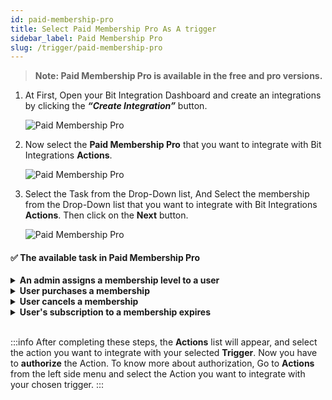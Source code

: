 ```yaml
---
id: paid-membership-pro
title: Select Paid Membership Pro As A trigger
sidebar_label: Paid Membership Pro
slug: /trigger/paid-membership-pro
---
```



> **Note: Paid Membership Pro is available in the free and pro versions.**

1. At First, Open your Bit Integration Dashboard and create an integrations by clicking the **_“Create Integration”_** button.

   <Image src="trigger/_create-integrations" alt="Paid Membership Pro" w="1020" h="350" />

2. Now select the **Paid Membership Pro** that you want to integrate with Bit Integrations **Actions**.

   <Image src="trigger/paid-membership-pro/select-trigger" alt="Paid Membership Pro" w="1020" h="350" />

3. Select the Task from the Drop-Down list, And Select the membership from the Drop-Down list that you want to integrate with Bit Integrations **Actions**. Then click on the **Next** button.

   <Image src="trigger/paid-membership-pro/select-form-or-task-name" alt="Paid Membership Pro" w="1020" h="350"/>
   

#### ✅ The available task in Paid Membership Pro

<details>
      <summary>
       <b>An admin assigns a membership level to a user</b>
      </summary>
      <div>
       This integration will be triggered when an admin assigns a membership level to a user.<br/> 
         <b>For example,</b>when an admin assigns a membership level to a user, you can use this task to send user and subscription data to <a href="https://docs.bit-integrations.bitapps.pro/integrations/google-sheet">Google Sheets</a>, <a href="https://docs.bit-integrations.bitapps.pro/integrations/wpcf7-mailchimp">Mailchimp</a>, CRM, Email marketing tools, and other third-party platforms.<br/><br/>
         <b>✅ Available task fields</b>
         <ul>
            <li>Membership ID</li>
            <li>Name</li>
            <li>Description</li>
            <li>Confirmation</li>
            <li>Initial Payment</li>
            <li>Billing Amount</li>
            <li>First Name</li>
            <li>Last Name</li>
            <li>Nick Name</li>
            <li>Avatar URL</li>
            <li>Email</li>
         </ul>
      </div>
</details>

<details>
      <summary>
       <b>User purchases a membership</b>
      </summary>
      <div>
       This integration will be triggered when a user purchases a membership.<br/> 
         <b>For example,</b>when a user purchases a membership, you can use this task to send user and membership details data to <a href="https://docs.bit-integrations.bitapps.pro/integrations/google-sheet">Google Sheets</a>, <a href="https://docs.bit-integrations.bitapps.pro/integrations/wpcf7-mailchimp">Mailchimp</a>, CRM, Email marketing tools, and other third-party platforms.<br/><br/>
         <b>✅ Available task fields</b>
         <ul>
            <li>Membership ID</li>
            <li>Name</li>
            <li>Description</li>
            <li>Confirmation</li>
            <li>Initial Payment</li>
            <li>Billing Amount</li>
            <li>First Name</li>
            <li>Last Name</li>
            <li>Nick Name</li>
            <li>Avatar URL</li>
            <li>Email</li>
         </ul>
      </div>
</details>

<details>
      <summary>
       <b>User cancels a membership</b>
      </summary>
      <div>
       This integration will be triggered when a user cancels a membership.<br/> 
         <b>For example,</b>when a user cancels a membership, you can use this task to send user and subscription data to <a href="https://docs.bit-integrations.bitapps.pro/integrations/google-sheet">Google Sheets</a>, <a href="https://docs.bit-integrations.bitapps.pro/integrations/wpcf7-mailchimp">Mailchimp</a>, CRM, Email marketing tools, and other third-party platforms.<br/><br/>
         <b>✅ Available task fields</b>
         <ul>
            <li>Membership ID</li>
            <li>Name</li>
            <li>Description</li>
            <li>Confirmation</li>
            <li>Initial Payment</li>
            <li>Billing Amount</li>
            <li>First Name</li>
            <li>Last Name</li>
            <li>Nick Name</li>
            <li>Avatar URL</li>
            <li>Email</li>
         </ul>
      </div>
</details>

<details>
      <summary>
       <b>User's subscription to a membership expires</b>
      </summary>
      <div>
       This integration will be triggered when a user's subscription to a membership expires.<br/> 
         <b>For example,</b>when a user's subscription membership expires, you can use this task to send user and subscription data to <a href="https://docs.bit-integrations.bitapps.pro/integrations/google-sheet">Google Sheets</a>, <a href="https://docs.bit-integrations.bitapps.pro/integrations/wpcf7-mailchimp">Mailchimp</a>, CRM, Email marketing tools, and other third-party platforms.<br/><br/>
         <b>✅ Available task fields</b>
         <ul>
            <li>Membership ID</li>
            <li>Name</li>
            <li>Description</li>
            <li>Confirmation</li>
            <li>Initial Payment</li>
            <li>Billing Amount</li>
            <li>First Name</li>
            <li>Last Name</li>
            <li>Nick Name</li>
            <li>Avatar URL</li>
            <li>Email</li>
         </ul>
      </div>
</details>


<br/>

:::info
  After completing these steps, the **Actions** list will appear, and select the action you want to integrate with your selected **Trigger**. Now you have to **authorize** the Action. To know more about authorization, Go to **Actions** from the left side menu and select the Action you want to integrate with your chosen trigger.
:::

<Feedback/>